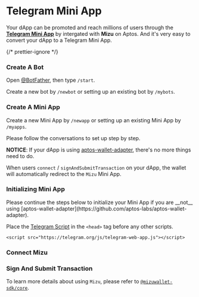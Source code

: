 
# Telegram Mini App

Your dApp can be promoted and reach millions of users through the [**Telegram Mini App**](https://core.telegram.org/bots/webapps) by intergated with **Mizu** on Aptos.
And it's very easy to convert your dApp to a Telegram Mini App.

{/* prettier-ignore */}
<Steps>
### Create A Bot

Open [@BotFather](https://t.me/BotFather), then type `/start`.

Create a new bot by `/newbot` or setting up an existing bot by `/mybots`.

### Create A Mini App

Create a new Mini App by `/newapp` or setting up an existing Mini App by `/myapps`.

<Callout>Please follow the conversations to set up step by step.</Callout>

**NOTICE**:
If your dApp is using [aptos-wallet-adapter](https://github.com/aptos-labs/aptos-wallet-adapter), there's no more things need to do.

When users `connect` / `signAndSubmitTransaction` on your dApp, the wallet will automatically redirect to the `Mizu` Mini App.

### Initializing Mini App

<Callout>
  Please continue the steps below to initialize your Mini App if you are __not__
  using
  [aptos-wallet-adapter](https://github.com/aptos-labs/aptos-wallet-adapter).
</Callout>

Place the [Telegram Script](https://core.telegram.org/bots/webapps#initializing-mini-apps) in the `<head>` tag before any other scripts.

```
<script src="https://telegram.org/js/telegram-web-app.js"></script>

```

### Connect Mizu

### Sign And Submit Transaction

To learn more details about using `Mizu`, please refer to [`@mizuwallet-sdk/core`](/docs/@mizuwallet-sdk/core).

</Steps>
